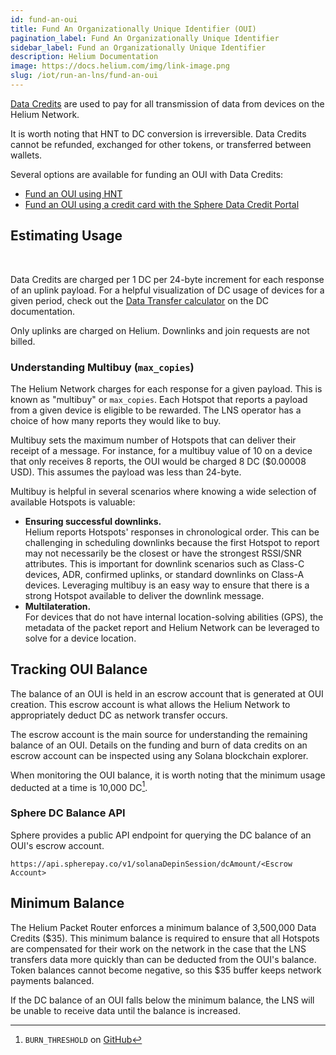 ```yaml
---
id: fund-an-oui
title: Fund An Organizationally Unique Identifier (OUI)
pagination_label: Fund An Organizationally Unique Identifier
sidebar_label: Fund an Organizationally Unique Identifier
description: Helium Documentation
image: https://docs.helium.com/img/link-image.png
slug: /iot/run-an-lns/fund-an-oui
---
```



[Data Credits](/tokens/data-credit) are used to pay for all transmission of data from devices on the
Helium Network.

It is worth noting that HNT to DC conversion is irreversible. Data Credits cannot be refunded,
exchanged for other tokens, or transferred between wallets.

Several options are available for funding an OUI with Data Credits:

- [Fund an OUI using HNT](/run-an-lns/fund-an-oui-using-hnt)
- [Fund an OUI using a credit card with the Sphere Data Credit Portal](/tokens/data-credit-portal)

## Estimating Usage

<OUIUsage />
<br />

Data Credits are charged per 1 DC per 24-byte increment for each response of an uplink payload. For
a helpful visualization of DC usage of devices for a given period, check out the
[Data Transfer calculator](/tokens/data-credit/#data-transfer-calculator) on the DC documentation.

Only uplinks are charged on Helium. Downlinks and join requests are not billed.

### Understanding Multibuy (`max_copies`)

The Helium Network charges for each response for a given payload. This is known as "multibuy" or
`max_copies`. Each Hotspot that reports a payload from a given device is eligible to be rewarded.
The LNS operator has a choice of how many reports they would like to buy.

Multibuy sets the maximum number of Hotspots that can deliver their receipt of a message. For
instance, for a multibuy value of 10 on a device that only receives 8 reports, the OUI would be
charged 8 DC ($0.00008 USD). This assumes the payload was less than 24-byte.

Multibuy is helpful in several scenarios where knowing a wide selection of available Hotspots is
valuable:

- **Ensuring successful downlinks.**  
  Helium reports Hotspots' responses in chronological order. This can be challenging in scheduling
  downlinks because the first Hotspot to report may not necessarily be the closest or have the
  strongest RSSI/SNR attributes. This is important for downlink scenarios such as Class-C devices,
  ADR, confirmed uplinks, or standard downlinks on Class-A devices. Leveraging multibuy is an easy
  way to ensure that there is a strong Hotspot available to deliver the downlink message.
- **Multilateration.**  
  For devices that do not have internal location-solving abilities (GPS), the metadata of the packet
  report and Helium Network can be leveraged to solve for a device location.

## Tracking OUI Balance

The balance of an OUI is held in an escrow account that is generated at OUI creation. This escrow
account is what allows the Helium Network to appropriately deduct DC as network transfer occurs.

The escrow account is the main source for understanding the remaining balance of an OUI. Details on
the funding and burn of data credits on an escrow account can be inspected using any Solana
blockchain explorer.

When monitoring the OUI balance, it is worth noting that the minimum usage deducted at a time is
10,000 DC[^1].

[^1]:
    `BURN_THRESHOLD` on
    [GitHub](https://github.com/helium/oracles/blob/7c9f5b4e6f8e47be80eaf3c6cb4cc703373246ef/iot_packet_verifier/src/pending_burns.rs#L32)

### Sphere DC Balance API

Sphere provides a public API endpoint for querying the DC balance of an OUI's escrow account.

```
https://api.spherepay.co/v1/solanaDepinSession/dcAmount/<Escrow Account>
```

## Minimum Balance

The Helium Packet Router enforces a minimum balance of 3,500,000 Data Credits ($35). This minimum
balance is required to ensure that all Hotspots are compensated for their work on the network in the
case that the LNS transfers data more quickly than can be deducted from the OUI's balance. Token
balances cannot become negative, so this $35 buffer keeps network payments balanced.

If the DC balance of an OUI falls below the minimum balance, the LNS will be unable to receive data
until the balance is increased.
